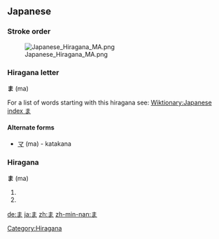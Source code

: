 ==Japanese==
===Stroke order===
[[Image:Japanese Hiragana MA.png]]


===Hiragana letter===
'''ま''' (ma)

For a list of words starting with this hiragana see: [[Wiktionary:Japanese index ま]]
====Alternate forms====
*[[マ]] (ma) - katakana


===Hiragana===
[[Category:Hiragana]]
'''ま''' (ma)

# {{japdef|魔|[[demon]], [[devil]], [[evil]] [[spirit]], [[evil]] [[influence]]}}
# {{japdef|間|[[space]], [[timing]]}}

[[de:ま]]
[[ja:ま]]
[[zh:ま]]
[[zh-min-nan:ま]]